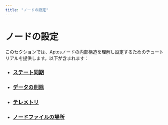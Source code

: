 ```yaml
---
title: "ノードの設定"
---
```


# ノードの設定

このセクションでは、Aptosノードの内部構造を理解し設定するためのチュートリアルを提供します。以下が含まれます：

- ### [ステート同期](configure/state-sync.mdx)
- ### [データの削除](configure/data-pruning.mdx)
- ### [テレメトリ](configure/telemetry.mdx)
- ### [ノードファイルの場所](configure/node-files-all-networks.mdx)

